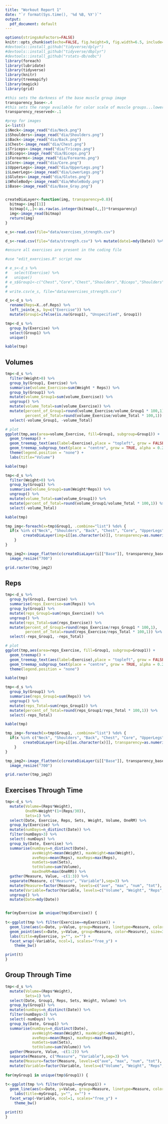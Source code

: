 ```yaml
---
title: "Workout Report 1"
date: "`r format(Sys.time(), '%d %B, %Y')`"
output:
  pdf_document: default
---
```


```r
options(stringsAsFactors=FALSE)
knitr::opts_chunk$set(echo=FALSE, fig.height=9, fig.width=6.5, include=TRUE, warning=FALSE, error=FALSE, message=FALSE)
#devtools::install_github("tidyverse/dplyr")
#devtools::install_github("tidyverse/dbplyr")
#devtools::install_github("rstats-db/odbc")
library(foreach)
library(lubridate)
library(tidyverse)
library(knitr)
library(treemapify)
library(magick)
library(grid)

#this sets the darkness of the base muscle group image
transparency_base<-.4
#this sets the range available for color scale of muscle groups...lower is higher range
transparency_reserved<-.1

#prep for images
i<-list()
i$Neck<-image_read("dia/Neck.png")
i$Shoulders<-image_read("dia/Shoulders.png")
i$Back<-image_read("dia/Back.png")
i$Chest<-image_read("dia/Chest.png")
i$Triceps<-image_read("dia/Triceps.png")
i$Biceps<-image_read("dia/Biceps.png")
i$Forearms<-image_read("dia/Forearms.png")
i$Core<-image_read("dia/Core.png")
i$UpperLegs<-image_read("dia/UpperLegs.png")
i$LowerLegs<-image_read("dia/LowerLegs.png")
i$Glutes<-image_read("dia/Glutes.png")
i$WholeBody<-image_read("dia/WholeBody.png")
i$Base<-image_read("dia/Base_Gray.png")


createDiaLayer<-function(img, transparency=0.8){
  bitmap<-img[[1]]
  bitmap[4,,]<-as.raw(as.integer(bitmap[4,,])*transparency)
  img<-image_read(bitmap)
  return(img)
}

```


```r
e_s<-read.csv(file="data/exercises_strength.csv") 

d_s<-read.csv(file="data/strength.csv") %>% mutate(date1=mdy(Date)) %>% filter(date1>mdy("2/23/2020"))
```


```r
#ensure all exercises are present in the coding file

#use "edit_exercises.R" script now

# e_s<-d_s %>%
#   select(Exercise) %>%
#   unique()
# e_s$Group1<-c("Chest","Core","Chest","Shoulders","Biceps","Shoulders","Biceps","Core","Chest","Back","Triceps","Chest","Core","Core","Core","Back","Core","Core","Core","Back","Core","Core","Shoulders","Core","Biceps","Triceps","Chest","Biceps","Back","Chest","Shoulders","LowerLegs","Shoulders","Shoulders","Core","Compound","Triceps","Core","Biceps","Chest","Biceps","Triceps","Shoulders","Core","Shoulders","UpperLeg","Core","Compound","Compound","WholeBody","WholeBody",'WholeBody',"UpperLeg","Core","Core","Chest","Core","Biceps","Core")
# 
# write.csv(e_s, file="data/exercises_strength.csv")


```


```r
d_s<-d_s %>%
  rename(Reps=X..of.Reps) %>%
  left_join(e_s, by=c("Exercise")) %>% 
  mutate(Group1=ifelse(is.na(Group1), "Unspecified", Group1))

```


```r
tmp<-d_s %>%
  group_by(Exercise) %>%
  select(Group1) %>%
  unique()

kable(tmp)
```

\newpage

\newpage
## Volumes

```r
tmp<-d_s %>%
  filter(Weight>0) %>%
  group_by(Group1, Exercise) %>%
  summarise(volume_Exercise=sum(Weight * Reps)) %>%
  group_by(Group1) %>%
  mutate(volume_Group1=sum(volume_Exercise)) %>%
  ungroup() %>%
  mutate(volume_Total=sum(volume_Exercise)) %>%
  mutate(percent_of_Group1=round(volume_Exercise/volume_Group1 * 100,1),
         percent_of_Total=round(volume_Exercise/volume_Total * 100,1)) %>%
  select(-volume_Group1, -volume_Total)
```



```r
# plot
ggplot(tmp,aes(area=volume_Exercise, fill=Group1, subgroup=Group1)) +
  geom_treemap() +
  geom_treemap_text(aes(label=Exercise),place = "topleft", grow = FALSE, size=6, reflow=FALSE) +
  geom_treemap_subgroup_text(place = "centre", grow = TRUE, alpha = 0.25, angle=45) + 
  theme(legend.position = "none") +
  labs(title="Volume")

```

```r
kable(tmp)
```

```r
tmp<-d_s %>%
  filter(Weight>0) %>%
  group_by(Group1) %>%
  summarise(volume_Group1=sum(Weight*Reps)) %>%
  ungroup() %>%
  mutate(volume_Total=sum(volume_Group1)) %>%
  mutate(percent_of_Total=round(volume_Group1/volume_Total * 100,1)) %>%
  select(-volume_Total)

kable(tmp)
```

```r

tmp_img<-foreach(x=tmp$Group1, .combine="list") %do% {
  if(x %in% c("Neck", "Shoulders", "Back", "Chest", "Core", "UpperLegs", "LowerLegs", "Biceps", "Triceps", "Forearms", "WholeBody")){
        createDiaLayer(img=i[[as.character(x)]], transparency=as.numeric(tmp[tmp$Group1==x, c("percent_of_Total")])/(100-(transparency_reserved*100))+transparency_reserved)
    }
}

tmp_img2<-image_flatten(c(createDiaLayer(i[["Base"]], transparency_base),tmp_img)) %>%
  image_resize("700")

grid.raster(tmp_img2)
```


\newpage



## Reps

```r
tmp<-d_s %>%
  group_by(Group1, Exercise) %>%
  summarise(reps_Exercise=sum(Reps)) %>%
  group_by(Group1) %>%
  mutate(reps_Group1=sum(reps_Exercise)) %>%
  ungroup() %>%
  mutate(reps_Total=sum(reps_Exercise)) %>%
  mutate(percent_of_Group1=round(reps_Exercise/reps_Group1 * 100,1),
         percent_of_Total=round(reps_Exercise/reps_Total * 100,1)) %>%
  select(-reps_Group1, -reps_Total)
```


```r
# plot
ggplot(tmp,aes(area=reps_Exercise, fill=Group1, subgroup=Group1)) +
  geom_treemap() +
  geom_treemap_text(aes(label=Exercise),place = "topleft", grow = FALSE, size=6, reflow=TRUE) +
  geom_treemap_subgroup_text(place = "centre", grow = TRUE, alpha = 0.25, angle=45) + 
  theme(legend.position = "none")


```


```r
kable(tmp)
```


```r
tmp<-d_s %>%
  group_by(Group1) %>%
  summarise(reps_Group1=sum(Reps)) %>%
  ungroup() %>%
  mutate(reps_Total=sum(reps_Group1)) %>%
  mutate(percent_of_Total=round(reps_Group1/reps_Total * 100,1)) %>%
  select(-reps_Total)

kable(tmp)
```

```r
tmp_img<-foreach(x=tmp$Group1, .combine="list") %do% {
  if(x %in% c("Neck", "Shoulders", "Back", "Chest", "Core", "UpperLegs", "LowerLegs", "Biceps", "Triceps", "Forearms", "WholeBody")){
        createDiaLayer(img=i[[as.character(x)]], transparency=as.numeric(tmp[tmp$Group1==x, c("percent_of_Total")])/(100-(transparency_reserved*100))+transparency_reserved)
    }
}

tmp_img2<-image_flatten(c(createDiaLayer(i[["Base"]], transparency_base),tmp_img)) %>%
  image_resize("700")

grid.raster(tmp_img2)
```


\newpage
## Exercises Through Time

```r
tmp<-d_s %>%
  mutate(Volume=(Reps*Weight),
         OneRM=Weight*(1+(Reps/30)),
         Sets=1) %>%
  select(Date, Exercise, Reps, Sets, Weight, Volume, OneRM) %>%
  group_by(Exercise) %>%
  mutate(numDays=n_distinct(Date)) %>%
  filter(numDays>3) %>%
  select(-numDays) %>%
  group_by(Date, Exercise) %>%
  summarise(numDays=n_distinct(Date), 
            aveWeight=mean(Weight), maxWeight=max(Weight),
            aveReps=mean(Reps), maxReps=max(Reps),
            numSets=sum(Sets),
            totVolume=sum(Volume),
            maxOneRM=max(OneRM)) %>%
  gather(Measure, Value, -c(1:3)) %>%
  separate(Measure, c("Measure", "Variable"),sep=3) %>%
  mutate(Measure=factor(Measure, levels=c("ave", "max", "num", "tot"), labels=c("Average", "Max", "Number", "Total"))) %>%
  mutate(Variable=factor(Variable, levels=c("Volume", "Weight", "Reps", "Sets", "OneRM", "Days"))) %>%
  ungroup() %>%
  mutate(Date=mdy(Date))


for(myExercise in unique(tmp$Exercise)) {
 
t<-ggplot(tmp %>% filter(Exercise==myExercise)) +
  geom_line(aes(x=Date, y=Value, group=Measure, linetype=Measure, color=Measure), size=2) +
  geom_point(aes(x=Date, y=Value, group=Measure, color=Measure), size=3.5) +
  labs(title=myExercise, y="", x="") +
  facet_wrap(~Variable, ncol=1, scales="free_y") +
    theme_bw()

print(t)
}
```

## Group Through Time

```r
tmp<-d_s %>%
  mutate(Volume=(Reps*Weight),
         Sets=1) %>%
  select(Date, Group1, Reps, Sets, Weight, Volume) %>%
  group_by(Group1) %>%
  mutate(numDays=n_distinct(Date)) %>%
  filter(numDays>3) %>%
  select(-numDays) %>%
  group_by(Date, Group1) %>%
  summarise(numDays=n_distinct(Date), 
            aveWeight=mean(Weight), maxWeight=max(Weight),
            aveReps=mean(Reps), maxReps=max(Reps),
            numSets=sum(Sets),
            totVolume=sum(Volume)) %>%
  gather(Measure, Value, -c(1:2)) %>%
  separate(Measure, c("Measure", "Variable"),sep=3) %>%
  mutate(Measure=factor(Measure, levels=c("ave", "max", "num", "tot"), labels=c("Average", "Max", "Number", "Total"))) %>%
  mutate(Variable=factor(Variable, levels=c("Volume", "Weight", "Reps", "Sets")))
  
for(myGroup1 in unique(tmp$Group1)) {
 
t<-ggplot(tmp %>% filter(Group1==myGroup1)) +
  geom_line(aes(x=Date, y=Value, group=Measure, linetype=Measure, color=Measure), size=2) +
    labs(title=myGroup1, y="", x="") +
  facet_wrap(~Variable, ncol=1, scales="free_y") +
    theme_bw()

print(t)
}
```
